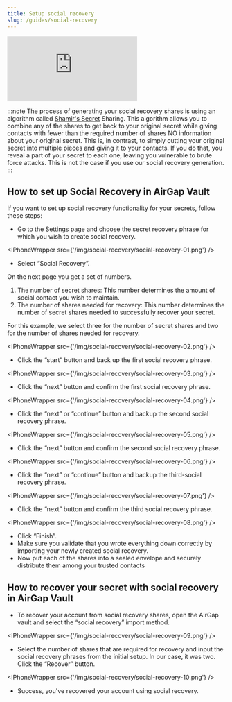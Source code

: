 ```yaml
---
title: Setup social recovery
slug: /guides/social-recovery
---
```



<div class='yt-container'>
  <iframe
    class='yt-video'
    src='https://www.youtube.com/embed/aT5Bi16D4Fw'
    frameborder='0'
    allowfullscreen></iframe>
</div>

:::note
The process of generating your social recovery shares is using an algorithm called [Shamir's Secret](https://en.wikipedia.org/wiki/Shamir%27s_Secret_Sharing) Sharing. This algorithm allows you to combine any of the shares to get back to your original secret while giving contacts with fewer than the required number of shares NO information about your original secret. This is, in contrast, to simply cutting your original secret into multiple pieces and giving it to your contacts. If you do that, you reveal a part of your secret to each one, leaving you vulnerable to brute force attacks. This is not the case if you use our social recovery generation.
:::

## How to set up Social Recovery in AirGap Vault

If you want to set up social recovery functionality for your secrets, follow these steps:

- Go to the Settings page and choose the secret recovery phrase for which you wish to create social recovery.

<IPhoneWrapper src={'/img/social-recovery/social-recovery-01.png'} />

- Select “Social Recovery”.

On the next page you get a set of numbers.

1. The number of secret shares: This number determines the amount of social contact you wish to maintain.
2. The number of shares needed for recovery: This number determines the number of secret shares needed to successfully recover your secret.

For this example, we select three for the number of secret shares and two for the number of shares needed for recovery.

<IPhoneWrapper src={'/img/social-recovery/social-recovery-02.png'} />

- Click the “start” button and back up the first social recovery phrase.

<IPhoneWrapper src={'/img/social-recovery/social-recovery-03.png'} />

- Click the “next” button and confirm the first social recovery phrase.

<IPhoneWrapper src={'/img/social-recovery/social-recovery-04.png'} />

- Click the “next” or “continue” button and backup the second social recovery phrase.

<IPhoneWrapper src={'/img/social-recovery/social-recovery-05.png'} />

- Click the “next” button and confirm the second social recovery phrase.

<IPhoneWrapper src={'/img/social-recovery/social-recovery-06.png'} />

- Click the “next” or “continue” button and backup the third-social recovery phrase.

<IPhoneWrapper src={'/img/social-recovery/social-recovery-07.png'} />

- Click the “next” button and confirm the third social recovery phrase.

<IPhoneWrapper src={'/img/social-recovery/social-recovery-08.png'} />

- Click “Finish”.
- Make sure you validate that you wrote everything down correctly by importing your newly created social recovery.
- Now put each of the shares into a sealed envelope and securely distribute them among your trusted contacts

## How to recover your secret with social recovery in AirGap Vault

- To recover your account from social recovery shares, open the AirGap vault and select the “social recovery” import method.

<IPhoneWrapper src={'/img/social-recovery/social-recovery-09.png'} />

- Select the number of shares that are required for recovery and input the social recovery phrases from the initial setup. In our case, it was two. Click the “Recover” button.

<IPhoneWrapper src={'/img/social-recovery/social-recovery-10.png'} />

- Success, you've recovered your account using social recovery.
